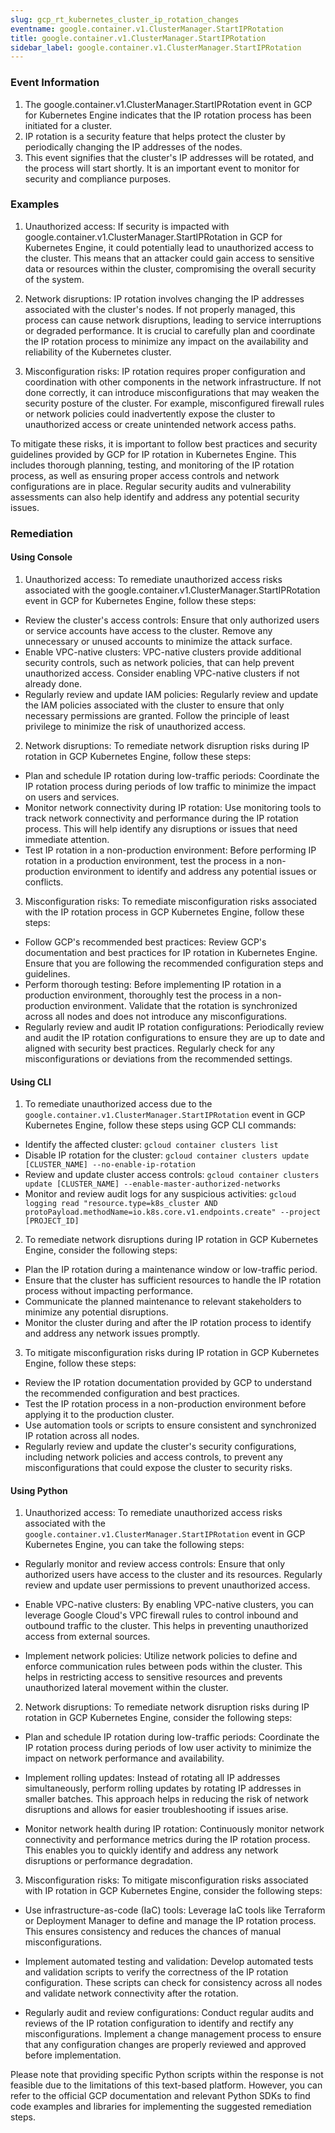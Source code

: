 ```yaml
--- 
slug: gcp_rt_kubernetes_cluster_ip_rotation_changes
eventname: google.container.v1.ClusterManager.StartIPRotation
title: google.container.v1.ClusterManager.StartIPRotation
sidebar_label: google.container.v1.ClusterManager.StartIPRotation
---
```

                       
### Event Information

1. The google.container.v1.ClusterManager.StartIPRotation event in GCP for Kubernetes Engine indicates that the IP rotation process has been initiated for a cluster.
2. IP rotation is a security feature that helps protect the cluster by periodically changing the IP addresses of the nodes.
3. This event signifies that the cluster's IP addresses will be rotated, and the process will start shortly. It is an important event to monitor for security and compliance purposes.


### Examples

1. Unauthorized access: If security is impacted with google.container.v1.ClusterManager.StartIPRotation in GCP for Kubernetes Engine, it could potentially lead to unauthorized access to the cluster. This means that an attacker could gain access to sensitive data or resources within the cluster, compromising the overall security of the system.

2. Network disruptions: IP rotation involves changing the IP addresses associated with the cluster's nodes. If not properly managed, this process can cause network disruptions, leading to service interruptions or degraded performance. It is crucial to carefully plan and coordinate the IP rotation process to minimize any impact on the availability and reliability of the Kubernetes cluster.

3. Misconfiguration risks: IP rotation requires proper configuration and coordination with other components in the network infrastructure. If not done correctly, it can introduce misconfigurations that may weaken the security posture of the cluster. For example, misconfigured firewall rules or network policies could inadvertently expose the cluster to unauthorized access or create unintended network access paths.

To mitigate these risks, it is important to follow best practices and security guidelines provided by GCP for IP rotation in Kubernetes Engine. This includes thorough planning, testing, and monitoring of the IP rotation process, as well as ensuring proper access controls and network configurations are in place. Regular security audits and vulnerability assessments can also help identify and address any potential security issues.

### Remediation

#### Using Console

1. Unauthorized access: To remediate unauthorized access risks associated with the google.container.v1.ClusterManager.StartIPRotation event in GCP for Kubernetes Engine, follow these steps:

- Review the cluster's access controls: Ensure that only authorized users or service accounts have access to the cluster. Remove any unnecessary or unused accounts to minimize the attack surface.
- Enable VPC-native clusters: VPC-native clusters provide additional security controls, such as network policies, that can help prevent unauthorized access. Consider enabling VPC-native clusters if not already done.
- Regularly review and update IAM policies: Regularly review and update the IAM policies associated with the cluster to ensure that only necessary permissions are granted. Follow the principle of least privilege to minimize the risk of unauthorized access.

2. Network disruptions: To remediate network disruption risks during IP rotation in GCP Kubernetes Engine, follow these steps:

- Plan and schedule IP rotation during low-traffic periods: Coordinate the IP rotation process during periods of low traffic to minimize the impact on users and services.
- Monitor network connectivity during IP rotation: Use monitoring tools to track network connectivity and performance during the IP rotation process. This will help identify any disruptions or issues that need immediate attention.
- Test IP rotation in a non-production environment: Before performing IP rotation in a production environment, test the process in a non-production environment to identify and address any potential issues or conflicts.

3. Misconfiguration risks: To remediate misconfiguration risks associated with the IP rotation process in GCP Kubernetes Engine, follow these steps:

- Follow GCP's recommended best practices: Review GCP's documentation and best practices for IP rotation in Kubernetes Engine. Ensure that you are following the recommended configuration steps and guidelines.
- Perform thorough testing: Before implementing IP rotation in a production environment, thoroughly test the process in a non-production environment. Validate that the rotation is synchronized across all nodes and does not introduce any misconfigurations.
- Regularly review and audit IP rotation configurations: Periodically review and audit the IP rotation configurations to ensure they are up to date and aligned with security best practices. Regularly check for any misconfigurations or deviations from the recommended settings.

#### Using CLI

1. To remediate unauthorized access due to the `google.container.v1.ClusterManager.StartIPRotation` event in GCP Kubernetes Engine, follow these steps using GCP CLI commands:

- Identify the affected cluster: `gcloud container clusters list`
- Disable IP rotation for the cluster: `gcloud container clusters update [CLUSTER_NAME] --no-enable-ip-rotation`
- Review and update cluster access controls: `gcloud container clusters update [CLUSTER_NAME] --enable-master-authorized-networks`
- Monitor and review audit logs for any suspicious activities: `gcloud logging read "resource.type=k8s_cluster AND protoPayload.methodName=io.k8s.core.v1.endpoints.create" --project [PROJECT_ID]`

2. To remediate network disruptions during IP rotation in GCP Kubernetes Engine, consider the following steps:

- Plan the IP rotation during a maintenance window or low-traffic period.
- Ensure that the cluster has sufficient resources to handle the IP rotation process without impacting performance.
- Communicate the planned maintenance to relevant stakeholders to minimize any potential disruptions.
- Monitor the cluster during and after the IP rotation process to identify and address any network issues promptly.

3. To mitigate misconfiguration risks during IP rotation in GCP Kubernetes Engine, follow these steps:

- Review the IP rotation documentation provided by GCP to understand the recommended configuration and best practices.
- Test the IP rotation process in a non-production environment before applying it to the production cluster.
- Use automation tools or scripts to ensure consistent and synchronized IP rotation across all nodes.
- Regularly review and update the cluster's security configurations, including network policies and access controls, to prevent any misconfigurations that could expose the cluster to security risks.

#### Using Python

1. Unauthorized access: To remediate unauthorized access risks associated with the `google.container.v1.ClusterManager.StartIPRotation` event in GCP Kubernetes Engine, you can take the following steps:

- Regularly monitor and review access controls: Ensure that only authorized users have access to the cluster and its resources. Regularly review and update user permissions to prevent unauthorized access.

- Enable VPC-native clusters: By enabling VPC-native clusters, you can leverage Google Cloud's VPC firewall rules to control inbound and outbound traffic to the cluster. This helps in preventing unauthorized access from external sources.

- Implement network policies: Utilize network policies to define and enforce communication rules between pods within the cluster. This helps in restricting access to sensitive resources and prevents unauthorized lateral movement within the cluster.

2. Network disruptions: To remediate network disruption risks during IP rotation in GCP Kubernetes Engine, consider the following steps:

- Plan and schedule IP rotation during low-traffic periods: Coordinate the IP rotation process during periods of low user activity to minimize the impact on network performance and availability.

- Implement rolling updates: Instead of rotating all IP addresses simultaneously, perform rolling updates by rotating IP addresses in smaller batches. This approach helps in reducing the risk of network disruptions and allows for easier troubleshooting if issues arise.

- Monitor network health during IP rotation: Continuously monitor network connectivity and performance metrics during the IP rotation process. This enables you to quickly identify and address any network disruptions or performance degradation.

3. Misconfiguration risks: To mitigate misconfiguration risks associated with IP rotation in GCP Kubernetes Engine, consider the following steps:

- Use infrastructure-as-code (IaC) tools: Leverage IaC tools like Terraform or Deployment Manager to define and manage the IP rotation process. This ensures consistency and reduces the chances of manual misconfigurations.

- Implement automated testing and validation: Develop automated tests and validation scripts to verify the correctness of the IP rotation configuration. These scripts can check for consistency across all nodes and validate network connectivity after the rotation.

- Regularly audit and review configurations: Conduct regular audits and reviews of the IP rotation configuration to identify and rectify any misconfigurations. Implement a change management process to ensure that any configuration changes are properly reviewed and approved before implementation.

Please note that providing specific Python scripts within the response is not feasible due to the limitations of this text-based platform. However, you can refer to the official GCP documentation and relevant Python SDKs to find code examples and libraries for implementing the suggested remediation steps.


 